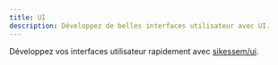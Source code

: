 ```yaml
---
title: UI
description: Développez de belles interfaces utilisateur avec UI.
---
```



Développez vos interfaces utilisateur rapidement avec [sikessem/ui](https://github.com/sikessem/ui).
